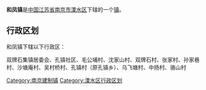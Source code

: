 {{中国乡级行政区
|行政区全称 = 和凤镇
|景观照片文件名 = 
|景观照片描述 = 
|汉语拼音 =
|其他语言 = 
|其他语言名称 = 
|位置图文件名 = 
|位置图描述 = 
|自定义图片=
|上级行政区 = [[江苏省|江苏省]][[南京市|南京市]][[溧水区|溧水区]]
|行政区类别 = [[行政建制镇|镇]]
|行政区划代码 = 
|行政区划 = 
|村委会 = 
|居委会 = 
|建置时间 = 
|领导职位 = 
|领导名称 = 
|政府驻地 = 
|毗邻 = 
|地理坐标 = 
|总面积 = 
|总人口 = 
|户籍人口 = 
|户籍人口年份 = 
|常住人口 = 
|常住人口年份 = 
|人口密度 = 
|GDP = 
|邮政编码 = 
|电话区号 = 
|官方网站 = 
|网站名称 = 
}}
'''和凤镇'''是[[中华人民共和国|中国]][[江苏省|江苏省]][[南京市|南京市]][[溧水区|溧水区]]下辖的一个[[行政建制镇|镇]]。

== 行政区划 ==
和凤镇下辖以下行政区：

双牌石集镇居委会、孔镇社区、毛公埔村、沈家山村、双牌石村、张家村、孙家巷村、沙塘庵村、吴村桥村、孔镇村（原孔镇乡）、乌飞塘村、中扬村、骆山村

{{江苏省南京市溧水区行政区划}}
{{江苏行政区划小作品}}
[[Category:南京建制镇|Category:南京建制镇]]
[[Category:溧水区行政区划|Category:溧水区行政区划]]